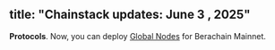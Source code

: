 title: "Chainstack updates: June 3 , 2025"
---
**Protocols**. Now, you can deploy [Global Nodes](/docs/global-elastic-node) for Berachain Mainnet.